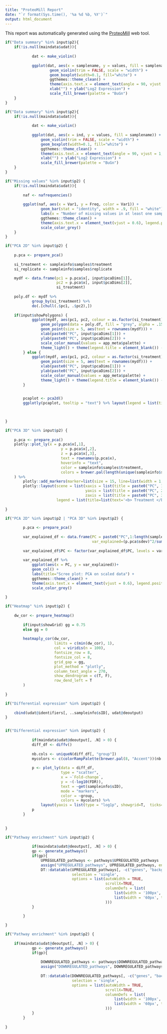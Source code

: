 ```yaml
---
title: "ProteoMill Report"
date: "`r format(Sys.time(), '%a %d %b, %Y')`"
output: html_document
---
```


This report was automatically generated using the [ProteoMill](https://proteomill.com/) web tool.


```r

if("Data summary" %in% input$p2){
	if(!is.null(maindata$udat)){
            
            dat <- make_violin()
            
            ggplot(dat, aes(x = samplename, y = values, fill = samplename)) + 
                    geom_violin(trim = FALSE, scale = "width") +
                    geom_boxplot(width=0.1, fill="white") +
                    ggthemes::theme_clean() +
                    theme(axis.text.x = element_text(angle = 90, vjust = 1, hjust = 1), legend.position = "none") +
                    xlab("") + ylab("Log2 Expression") +
                    scale_fill_brewer(palette = "BuGn")
	}
}

```

```r

if("Data summary" %in% input$p2){
	if(!is.null(maindata$udat)){
            
            dat <- make_violin()
            
            ggplot(dat, aes(x = ind, y = values, fill = samplename)) + 
                geom_violin(trim = FALSE, scale = "width") +
                geom_boxplot(width=0.1, fill="white") +
                ggthemes::theme_clean() +
                theme(axis.text.x = element_text(angle = 90, vjust = 1, hjust = 1), legend.position = "none") +
                xlab("") + ylab("Log2 Expression") +
                scale_fill_brewer(palette = "BuGn")
	}
}

```


```r

if("Missing values" %in% input$p2) {
	if(!is.null(maindata$udat)){
		
		naf <- nafrequencies()
		
		ggplot(naf, aes(x = Var1, y = Freq, color = Var1)) +
                geom_bar(stat = "identity", width = .9, fill = "white") +
                labs(x = "Number of missing values in at least one sample", y = "Number of proteins") +
                ggthemes::theme_clean() +
                theme(axis.text.x = element_text(vjust = 0.6), legend.position = "none") +
                scale_color_grey()
	}
}

```

```r

if("PCA 2D" %in% input$p2) {
	
	p.pca <- prepare_pca()
        
    si_treatment <- sampleinfo$samples$treatment
    si_replicate <- sampleinfo$samples$replicate

    mydf <- data.frame(pc1 = p.pca$x[, input$pcaDims[1]],
                       pc2 = p.pca$x[, input$pcaDims[2]],
                       si_treatment)
    
    poly.df <- mydf %>% 
            group_by(si_treatment) %>%
            do(.[chull(.$pc1, .$pc2),]) 
    
    if(input$showPolygons) {
            ggplot(mydf, aes(pc1, pc2, colour = as.factor(si_treatment))) +
                geom_polygon(data = poly.df, fill = "grey", alpha = .15) +
                geom_point(size = 5, aes(text = rownames(mydf))) +
                xlab(paste0("PC", input$pcaDims[1])) +
                ylab(paste0("PC", input$pcaDims[2])) +
                scale_color_manual(values = app_meta$palette) +
                theme_light() + theme(legend.title = element_blank()) -> p
        } else {
            ggplot(mydf, aes(pc1, pc2, colour = as.factor(si_treatment))) +
                geom_point(size = 5, aes(text = rownames(mydf))) +
                xlab(paste0("PC", input$pcaDims[1])) +
                ylab(paste0("PC", input$pcaDims[2])) +
                scale_color_manual(values = app_meta$palette) +
                theme_light() + theme(legend.title = element_blank()) -> p
        }
    

        pcaplot <- pca2d()
        ggplotly(pcaplot, tooltip = "text") %>% layout(legend = list(title=list(text='<b> Treatment </b>')))

	
	
}

```

```r

if("PCA 3D" %in% input$p2) {
	
	p.pca <- prepare_pca()
	plotly::plot_ly(x = p.pca$x[,1],
	                     y = p.pca$x[,2],
	                     z = p.pca$x[,3],
	                     text = rownames(p.pca$x),
	                     hoverinfo = "text",
	                     color = sampleinfo$samples$treatment,
	                     colors = brewer.pal(length(unique(sampleinfo$samples$treatment)), "Accent")
	) %>%
	    plotly::add_markers(marker=list(size = 15, line=list(width = 1, color = "black"))) %>%
	    plotly::layout(scene = list(xaxis = list(title = paste0("PC", 1),
	                                yaxis = list(title = paste0("PC", 2),
	                                zaxis = list(title = paste0("PC", 3))))),
	                   legend = list(title=list(text='<b> Treatment </b>')))
	
}

```

```r

if("PCA 2D" %in% input$p2 | "PCA 3D" %in% input$p2) {
	
	    p.pca <- prepare_pca()
        
        var_explained_df <- data.frame(PC = paste0("PC",1:length(sampleinfo$samples$samples)),
                                       var_explained=(p.pca$sdev)^2/sum((p.pca$sdev)^2))
        
        var_explained_df$PC <- factor(var_explained_df$PC, levels = var_explained_df$PC)
        
        var_explained_df %>%
            ggplot(aes(x = PC, y = var_explained))+
            geom_col() +
            labs(title="Scree plot: PCA on scaled data") +
            ggthemes::theme_clean() +
            theme(axis.text.x = element_text(vjust = 0.6), legend.position = "none") +
            scale_color_grey()
	
}

```

```r

if("Heatmap" %in% input$p2) {
	
	dw_cor <- prepare_heatmap()
        
        if(input$showGrid) gg = 0.75
        else gg = 0
        
        heatmaply_cor(dw_cor,
                      limits = c(min(dw_cor), 1),
                      col = viridis(n = 100),
                      fontsize_row = 8,
                      fontsize_col = 8,
                      grid_gap = gg,
                      plot_method = "plotly",
                      column_text_angle = 270,
                      show_dendrogram = c(T, F),
                      row_dend_left = T
        )
        
}

```


```r

if("Differential expression" %in% input$p2) {
	
	cbind(udat@identifiers[, ..sampleinfo$sID], udat@deoutput)
}



```

```r

if("Differential expression" %in% input$p2) {
	
	        if(maindata$udat@deoutput[, .N] > 0) {
            diff_df <- diffv()
            
            nb.cols <- uniqueN(diff_df[, "group"])
            mycolors <- c(colorRampPalette(brewer.pal(8, "Accent"))(nb.cols))
            
            p <- plot_ly(data = diff_df,
                         type = "scatter",
                         x = ~`Fold-change`,
                         y = ~(-log10(FDR)),
                         text = ~get(sampleinfo$sID),
                         mode = "markers",
                         color = ~group,
                         colors = mycolors) %>%
                layout(yaxis = list(type = "log1p", showgrid=T,  ticks="outside", autorange=TRUE))
            p
        }
	
	
}


```


```r

if("Pathway enrichment" %in% input$p2) {
	
	        if(maindata$udat@deoutput[, .N] > 0) {
            gp <- generate_pathways()
            if(gp){
                UPREGULATED_pathways <- pathways$UPREGULATED_pathways
                assign("UPREGULATED_pathways", UPREGULATED_pathways, envir = .GlobalEnv)
                DT::datatable(UPREGULATED_pathways[, -c("genes", "background")],
                              selection = 'single',
                              options = list(autoWidth = TRUE,
                                             scrollX=TRUE,
                                             columnDefs = list(
                                                 list(width = '100px', targets = c(1, 3)),
                                                 list(width = '60px', targets = c(6, 7))
                                             )))
            }

        }
	
}


```

```r

if("Pathway enrichment" %in% input$p2) {
	
	if(maindata$udat@deoutput[, .N] > 0) {
            gp <- generate_pathways()
            if(gp){
            
                DOWNREGULATED_pathways <- pathways$DOWNREGULATED_pathways
                assign("DOWNREGULATED_pathways", DOWNREGULATED_pathways, envir = .GlobalEnv)
                
                DT::datatable(DOWNREGULATED_pathways[, -c("genes", "background")],
                              selection = 'single',
                              options = list(autoWidth = TRUE,
                                             scrollX=TRUE,
                                             columnDefs = list(
                                                 list(width = '100px', targets = c(1, 3)),
                                                 list(width = '60px', targets = c(6, 7))
                                             )))
            }
        }
	
}

```


